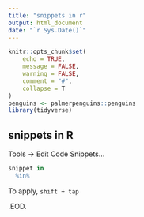 ```yaml
---
title: "snippets in r"
output: html_document
date: "`r Sys.Date()`"
---
```


```r
knitr::opts_chunk$set(
	echo = TRUE,
	message = FALSE,
	warning = FALSE,
	comment = "#",
	collapse = T
)
penguins <- palmerpenguins::penguins
library(tidyverse)
```

## snippets in R

Tools -\> Edit Code Snippets...

``` r
snippet in
  %in%
```

To apply, `shift + tap`

.EOD.
